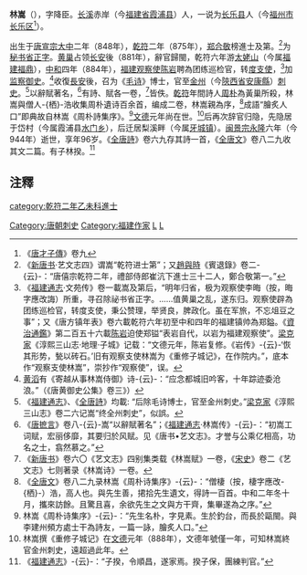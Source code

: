 '''林嵩'''（{{bd|848年||944年|}}），字降臣。[[長溪縣|长溪]]赤岸（今[[福建省|福建省]][[霞浦县|霞浦县]]）人，一说为[[长乐县|长乐县]]人（今[[福州市|福州市]][[长乐区|长乐区]]<ref>《[[唐才子傳|唐才子傳]]》卷九</ref>）。

{{Infobox writer|birth_name=|birth_date=公元848年|birth_place=[[唐朝|大唐]][[長溪縣|長溪縣]]赤岸|death_date=公元944年（96歲）|death_place=[[閩國|閩國]]長溪縣[[牙城镇|牙城]]梨溪|name=林嵩|zi=降臣<ref>《[[新唐书|新唐书]]》卷六〇《艺文志》四“别集类”著录其集，-{云}-：“嵩字降臣”。[[梁克家|梁克家]]《淳熙三山志》卷二六《人物》门《科名进士》条-{云}-：“林嵩字降神”。</ref>|nationality=大唐|children=子：林揆|image=林嵩.jpg|caption=位于[[福宁文化公园|福宁文化公园]]的林嵩雕塑}}

出生于[[唐宣宗|唐宣宗]][[大中_(唐朝)|大中]]二年（848年），[[乾符|乾符]]二年（875年），[[郑合敬|郑合敬]]榜進士及第。<ref>《[[新唐书|新唐书]]·艺文志四》谓嵩“乾符进士第”；又[[趙與時|趙與時]]《賓退錄》卷二-{云}-：“唐僖宗乾符二年，禮部侍郎崔沆下進士三十二人，鄭合敬第一。”</ref>为[[秘书省|秘书省]][[校對#歷史|正字]]。[[黄巢|黄巢]]占领[[长安|长安]]後（881年），辭官歸閩，乾符六年游[[太姥山|太姥山]]（今属[[福建省|福建]][[福鼎市|福鼎]]），[[中和_(唐朝)|中和]]四年（884年），[[福建觀察使|福建观察使]][[陈岩|陈岩]]聘為团练巡检官，转[[度支使|度支使]]，<ref>《[[福建通志|福建通志]]·文苑传》卷一載嵩及第后，“明年归省，极为观察使李晦（按，晦字應改誨）所重，寻召除祕书省正字。……值黄巢之乱，遂东归。观察使辟為团练巡检官，转度支使，秉公赞理，举贤良，脾政化。虽在军旅，不忘俎豆之事”；又《唐方镇年表》卷六載乾符六年初至中和四年的福建镇帅為郑鎰。《[[資治通鑑|資治通鑑]]》第二百五十六載[[陈岩|陈岩]]迫使郑镒“表岩自代，以岩为福建观察使”。[[梁克家|梁克家]]《淳熙三山志·地理·子城》记载：“文德元年，陈岩复修。《岩传》-{云}-‘恢其形势，甃以砖石。’旧有观察支使林嵩为《重修子城记》，在作院内。”，底本作“观察支使林嵩”，崇抄作“观察使”，误。</ref>加[[监察御史|监察御史]]。<ref>[[黄滔|黄滔]]有《寄越从事林嵩侍御》诗-{云}-：“应念都城旧吟客，十年踪迹委沧浪。”（《唐黄御史公集》卷三》）</ref>收復[[長安|長安]]後，召为《[[毛詩|毛诗]]》博士，官至[[金州|金州]]（今[[陝西省|陝西省]][[安康縣|安康縣]]）[[刺史|刺史]]。<ref>《[[福建通志|福建通志]]》、《[[全唐詩|全唐詩]]》均載: “后除毛诗博士，官至金州刺史。”[[梁克家|梁克家]]《淳熙三山志》卷二六记嵩“终全州刺史”，似誤。</ref>以辭賦著名，<ref>《[[唐摭言|唐摭言]]》卷八-{云}-嵩“以辭賦著名”；《[[福建通志|福建通志]]·林嵩传》-{云}-：“初嵩工词赋，宏丽侈靡，其要归於风赋。见《唐书•艺文志》。才誉与公乘亿相高，功名之士，翕然慕之。”</ref>有詩、賦各一卷，<ref>《[[新唐书|新唐书]]》卷六〇《艺文志》四别集类载《林嵩赋》一卷，《[[宋史|宋史]]》卷二《艺文志》七则著录《林嵩诗》一卷。</ref>皆佚。[[乾符|乾符]]年間詩人[[周朴|周朴]]為黃巢所殺，林嵩與僧人-{栖}-浩收集周朴遺诗百余首，编成二卷，林嵩親為序，<ref>《[[全唐文|全唐文]]》卷八二九录林嵩《周朴诗集序》-{云}-：“僧棲（按，棲字應改-{栖}-）浩，高人也。與先生善，捃拾先生遺文，得詩一百首。中和二年冬十月，攜來訪餘。且驚且喜，余欲先生之文與方干齊，集畢遂為之序。”</ref>成語“膾炙人口”即典故自林嵩《周朴詩集序》。<ref>林嵩《周朴诗集序》-{云}-：“先生名朴，字見素。生於釣台，而長於甌閩。與李建州頻方處士干為詩友，一篇一詠，膾炙人口。”</ref>[[文德_(唐朝)|文德]]元年尚在世。<ref>林嵩撰《重修子城记》在[[文德_(唐朝)|文德]]元年（888年），文德年號僅一年，可知林嵩終官金州刺史，遠超過此年。</ref>后再次辞官归隐，先隐居于岱村（今属霞浦县[[水门畲族乡|水门乡]]），后迁居梨溪畔（今属[[牙城镇|牙城镇]]）。[[闽景宗|闽景宗]][[永隆_(闽)|永隆]]六年（今944年）逝世，享年96岁。《[[全唐詩|全唐詩]]》卷六九存其詩一首，《[[全唐文|全唐文]]》卷八二九收其文二篇。有子林揆。<ref>《[[福建通志|福建通志]]》-{云}-：“子揆，令順昌，遂家焉。揆子保，團練判官。”</ref>

==注釋==
{{reflist|2}}

[[category:乾符二年乙未科進士|category:乾符二年乙未科進士]]
[[Category:唐朝刺史|Category:唐朝刺史]]
[[Category:福建作家|Category:福建作家]]
[[Category:霞浦縣人|L]]
[[Category:长溪人|L]]